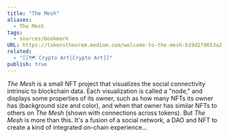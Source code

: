 ```yaml
---
title: "The Mesh"
aliases:
  - The Mesh
tags:
  - sources/bookmark
URL: https://takenstheorem.medium.com/welcome-to-the-mesh-b19d2f8653a2
related:
  - "[[🗺️ Crypto Art|Crypto Art]]"
publish: true
---
```


_The Mesh_ is a small NFT project that visualizes the social connectivity intrinsic to blockchain data. Each visualization is called a "node," and displays some properties of its owner, such as how many NFTs its owner has (background size and color), and when that owner has similar NFTs to others on _The Mesh_ (shown with connections across tokens). But _The Mesh_ is more than this. It's a fusion of a social network, a DAO and NFT to create a kind of integrated on-chain experience...